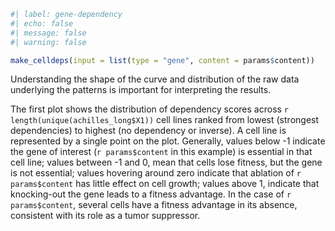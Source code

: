 ```r
#| label: gene-dependency
#| echo: false
#| message: false
#| warning: false

make_celldeps(input = list(type = "gene", content = params$content))

```
Understanding the shape of the curve and distribution of the raw data underlying the patterns is important for interpreting the results.  
  
The first plot shows the distribution of dependency scores across `r length(unique(achilles_long$X1))` cell lines ranked from lowest (strongest dependencies) to highest (no dependency or inverse). A cell line is represented by a single point on the plot. Generally, values below -1 indicate the gene of interest (`r params$content` in this example) is essential in that cell line; values between -1 and 0, mean that cells lose fitness, but the gene is not essential; values hovering around zero indicate that ablation of `r params$content` has little effect on cell growth; values above 1, indicate that knocking-out the gene leads to a fitness advantage. In the case of `r params$content`, several cells have a fitness advantage in its absence, consistent with its role as a tumor suppressor.  